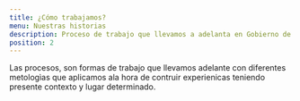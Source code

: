 ```yaml
---
title: ¿Cómo trabajamos?
menu: Nuestras historias
description: Proceso de trabajo que llevamos a adelanta en Gobierno de la ciudad para cronstruir experiencias
position: 2
---
```


Las procesos, son formas de trabajo que llevamos adelante con diferentes metologìas que aplicamos ala hora de contruir experienicas teniendo presente  contexto y lugar determinado. 
